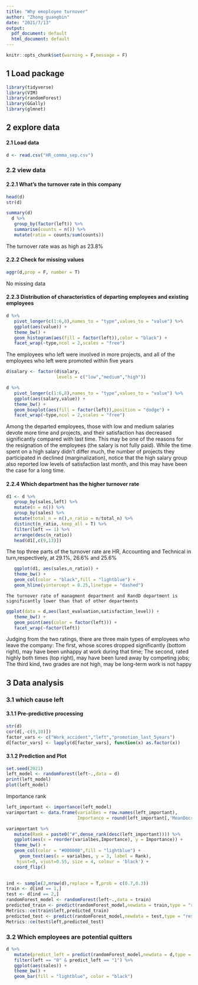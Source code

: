 ---
title: "Why emoployee turnover"
author: "Zhong guangbin"
date: "2021/7/13"
output:
  pdf_document: default
  html_document: default
---

```{r setup, include=FALSE,warning=FALSE}
knitr::opts_chunk$set(warning = F,message = F)
```

## 1 Load package
```{r,warning=FALSE}
library(tidyverse)
library(VIM)
library(randomForest)
library(GGally)
library(glmnet)
```

## 2 explore data
#### 2.1 Load data
```{r}
d <- read.csv("HR_comma_sep.csv")
```

### 2.2 view data
####   2.2.1 What's the turnover rate in this company
```{r}
head(d)
str(d)
```
```{r}
summary(d)
  d %>%
   group_by(factor(left)) %>%
   summarise(counts = n()) %>%
   mutate(ratio = counts/sum(counts))
```
   The turnover rate was as high as 23.8%
   
####   2.2.2 Check for missing values
```{r}
aggr(d,prop = F, number = T)
```
No missing data

#### 2.2.3 Distribution of characteristics of departing employees and existing employees
```{r}
d %>%
   pivot_longer(c(1:6,8),names_to = "type",values_to = "value") %>%
   ggplot(aes(value)) +
   theme_bw() +
   geom_histogram(aes(fill = factor(left)),color = "black") +
   facet_wrap(~type,ncol = 2,scales = "free") 
```

   The employees who left were involved in more projects, and all of the employees who left were promoted within five years


```{r}
d$salary <- factor(d$salary,
                   levels = c("low","medium","high"))

d %>%
   pivot_longer(c(1:6,8),names_to = "type",values_to = "value") %>%
   ggplot(aes(salary,value)) +
   theme_bw() +
   geom_boxplot(aes(fill = factor(left)),position = "dodge") +
   facet_wrap(~type,ncol = 2,scales = "free") 

```
   Among the departed employees, those with low and medium salaries devote more time and projects, and their satisfaction has decreased significantly compared with last time.                                                                     This may be one of the reasons for the resignation of the employees (the salary is not fully paid).                                                          While the time spent on a high salary didn't differ much, the number of projects they participated in declined (marginalization), notice that the high salary group also reported low levels of satisfaction last month, and this may have been the case for a long time.

#### 2.2.4 Which department has the higher turnover rate
```{r}
d1 <- d %>%
   group_by(sales,left) %>%
   mutate(n = n()) %>%
   group_by(sales) %>%
   mutate(total_n = n(),n_ratio = n/total_n) %>%
   distinct(n_ratio,.keep_all = T) %>%
   filter(left == 1) %>%
   arrange(desc(n_ratio))
   head(d1[,c(9,13)])
```

   The top three parts of the turnover rate are HR, Accounting and Technical in turn,respectively, at 29.1%, 26.6% and 25.6%

```{r}
   ggplot(d1, aes(sales,n_ratio)) +
   theme_bw() +
   geom_col(color = "black",fill = "lightblue") +
   geom_hline(yintercept = 0.25,linetype = "dashed")
```
    The turnover rate of managment department and RandD department is significantly lower than that of other departments
   

```{r}
ggplot(data = d,aes(last_evaluation,satisfaction_level)) +
   theme_bw() +
   geom_point(aes(color = factor(left))) +
   facet_wrap(~factor(left))
```

   Judging from the two ratings, there are three main types of employees who leave the company:
    The first, whose scores dropped significantly (bottom right), may have been unhappy at work during that time;
    The second, rated highly both times (top right), may have been lured away by competing jobs;
    The third kind, two grades are not high, may be long-term work is not happy


## 3 Data analysis
###  3.1 which cause left
#### 3.1.1 Pre-predictive processing
```{r}
str(d)
cor(d[,-c(9,10)])
factor_vars <- c("Work_accident","left","promotion_last_5years")
d[factor_vars] <- lapply(d[factor_vars], function(x) as.factor(x))

```
#### 3.1.2 Prediction and Plot
```{r}
set.seed(2021)
left_model <- randomForest(left~.,data = d)
print(left_model)
plot(left_model)
```

   Importance rank
```{r}
left_important <- importance(left_model)
varimportant <- data.frame(varialbes = row.names(left_important),
                           Importance = round(left_important[,'MeanDecreaseGini'],2))
```


```{r}
varimportant %>%
   mutate(Rank = paste0("#",dense_rank(desc(left_important)))) %>%
   ggplot(aes(x = reorder(varialbes,Importance), y = Importance)) +
   theme_bw() +
   geom_col(color = "#000000",fill = "lightblue") +
     geom_text(aes(x = varialbes, y = 3, label = Rank),
    hjust=0, vjust=0.55, size = 4, colour = 'black') +
   coord_flip() 
 
```


```{r}
ind <- sample(2,nrow(d),replace = T,prob = c(0.7,0.3))
train <- d[ind == 1,]
test <- d[ind == 2,]
randomForest_model <- randomForest(left~.,data = train)
predicted_train <- predict(randomForest_model,newdata = train,type = "response")
Metrics::ce(train$left,predicted_train)
predicted_test <- predict(randomForest_model,newdata = test,type = "response")
Metrics::ce(test$left,predicted_test)
```


### 3.2 Which employees are potential quitters
```{r}
d %>%
   mutate(predict_left = predict(randomForest_model,newdata = d,type = "response")) %>%
   filter(left == "0" & predict_left == "1") %>%
   ggplot(aes(sales)) +
   theme_bw() +
   geom_bar(fill = "lightblue", color = "black")
```



